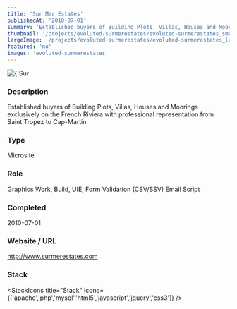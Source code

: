 ```yaml
---
title: 'Sur Mer Estates'
publishedAt: '2010-07-01'
summary: 'Established buyers of Building Plots, Villas, Houses and Moorings exclusively on the French Riviera with professional representation from Saint Tropez to Cap-Martin'
thumbnail: '/projects/evoluted-surmerestates/evoluted-surmerestates_small.jpg'
largeImage: '/projects/evoluted-surmerestates/evoluted-surmerestates_large.jpg'
featured: 'no'
images: 'evoluted-surmerestates'
---
```


<div className="relative w-full h-[400px] sm:h-[600px] md:h-[760px] lg:h-[920px]">
  <Image
    alt={'Sur Mer Estates'}
    src={'/projects/evoluted-surmerestates/evoluted-surmerestates.jpg'}
    sizes="(max-width: 640px) 100%, 100%"
    fill={true}
    priority
    style={{
      objectFit: 'contain'
    }}
  />
</div>

### Description

Established buyers of Building Plots, Villas, Houses and Moorings exclusively on the French Riviera with professional representation from Saint Tropez to Cap-Martin


### Type

Microsite

### Role

Graphics Work, Build, UIE, Form Validation (CSV/SSV) Email Script

### Completed
2010-07-01

### Website / URL
http://www.surmerestates.com


### Stack

<StackIcons
  title="Stack"
  icons={['apache','php','mysql','html5','javascript','jquery','css3']}
  />
